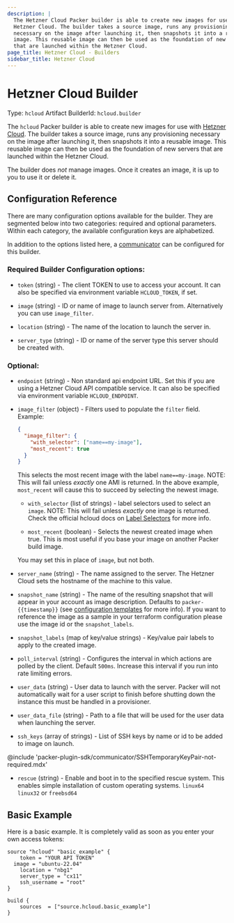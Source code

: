 ```yaml
---
description: |
  The Hetzner Cloud Packer builder is able to create new images for use with the
  Hetzner Cloud. The builder takes a source image, runs any provisioning
  necessary on the image after launching it, then snapshots it into a reusable
  image. This reusable image can then be used as the foundation of new servers
  that are launched within the Hetzner Cloud.
page_title: Hetzner Cloud - Builders
sidebar_title: Hetzner Cloud
---
```


# Hetzner Cloud Builder

Type: `hcloud`
Artifact BuilderId: `hcloud.builder`

The `hcloud` Packer builder is able to create new images for use with [Hetzner
Cloud](https://www.hetzner.cloud). The builder takes a source image, runs any
provisioning necessary on the image after launching it, then snapshots it into
a reusable image. This reusable image can then be used as the foundation of new
servers that are launched within the Hetzner Cloud.

The builder does _not_ manage images. Once it creates an image, it is up to you
to use it or delete it.

## Configuration Reference

There are many configuration options available for the builder. They are
segmented below into two categories: required and optional parameters. Within
each category, the available configuration keys are alphabetized.

In addition to the options listed here, a
[communicator](/packer/docs/templates/legacy_json_templates/communicator) can be configured for this
builder.

### Required Builder Configuration options:

- `token` (string) - The client TOKEN to use to access your account. It can
  also be specified via environment variable `HCLOUD_TOKEN`, if set.

- `image` (string) - ID or name of image to launch server from. Alternatively
  you can use `image_filter`.

- `location` (string) - The name of the location to launch the server in.

- `server_type` (string) - ID or name of the server type this server should
  be created with.

### Optional:

- `endpoint` (string) - Non standard api endpoint URL. Set this if you are
  using a Hetzner Cloud API compatible service. It can also be specified via
  environment variable `HCLOUD_ENDPOINT`.

- `image_filter` (object) - Filters used to populate the `filter`
  field. Example:

  ```json
  {
    "image_filter": {
      "with_selector": ["name==my-image"],
      "most_recent": true
    }
  }
  ```

  This selects the most recent image with the label `name==my-image`. NOTE:
  This will fail unless _exactly_ one AMI is returned. In the above example,
  `most_recent` will cause this to succeed by selecting the newest image.

  - `with_selector` (list of strings) - label selectors used to select an
    `image`. NOTE: This will fail unless _exactly_ one image is returned.
    Check the official hcloud docs on
    [Label Selectors](https://docs.hetzner.cloud/#overview-label-selector)
    for more info.

  - `most_recent` (boolean) - Selects the newest created image when true.
    This is most useful if you base your image on another Packer build image.

  You may set this in place of `image`, but not both.

- `server_name` (string) - The name assigned to the server. The Hetzner Cloud
  sets the hostname of the machine to this value.

- `snapshot_name` (string) - The name of the resulting snapshot that will
  appear in your account as image description. Defaults to `packer-{{timestamp}}` (see
  [configuration templates](/packer/docs/templates/legacy_json_templates/engine) for more info). If you want to reference the image as a sample in your terraform configuration please use the image id or the `snapshot_labels`.

- `snapshot_labels` (map of key/value strings) - Key/value pair labels to
  apply to the created image.

- `poll_interval` (string) - Configures the interval in which actions are
  polled by the client. Default `500ms`. Increase this interval if you run
  into rate limiting errors.

- `user_data` (string) - User data to launch with the server. Packer will not
  automatically wait for a user script to finish before shutting down the
  instance this must be handled in a provisioner.

- `user_data_file` (string) - Path to a file that will be used for the user
  data when launching the server.

- `ssh_keys` (array of strings) - List of SSH keys by name or id to be added
  to image on launch.

@include 'packer-plugin-sdk/communicator/SSHTemporaryKeyPair-not-required.mdx'

- `rescue` (string) - Enable and boot in to the specified rescue system. This
  enables simple installation of custom operating systems. `linux64`
  `linux32` or `freebsd64`

## Basic Example

Here is a basic example. It is completely valid as soon as you enter your own
access tokens:

```hcl
source "hcloud" "basic_example" {
	token = "YOUR API TOKEN"
  image = "ubuntu-22.04"
	location = "nbg1"
	server_type = "cx11"
	ssh_username = "root"
}

build {
	sources  = ["source.hcloud.basic_example"]
}
```
